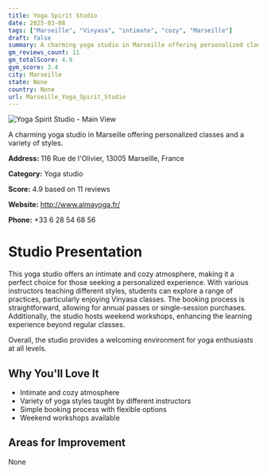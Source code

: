 ```yaml
---
title: Yoga Spirit Studio
date: 2025-03-08
tags: ["Marseille", "Vinyasa", "intimate", "cozy", "Marseille"]  
draft: false
summary: A charming yoga studio in Marseille offering personalized classes and a variety of styles.
gm_reviews_count: 11
gm_totalScore: 4.9
gym_score: 3.4
city: Marseille
state: None
country: None
url: Marseille_Yoga_Spirit_Studio
---
```


<div className="aspect-[16/9] relative my-8">
  <img 
    src="https://streetviewpixels-pa.googleapis.com/v1/thumbnail?panoid=j6fCq1Du68LIMwUR9I0FTw&cb_client=search.gws-prod.gps&w=408&h=240&yaw=165.09732&pitch=0&thumbfov=100"
    alt="Yoga Spirit Studio - Main View"
    className="object-cover absolute inset-0 w-full h-full rounded-lg"
  />
</div>

A charming yoga studio in Marseille offering personalized classes and a variety of styles.

**Address:** 116 Rue de l'Olivier, 13005 Marseille, France

**Category:** Yoga studio

**Score:** 4.9 based on 11 reviews

**Website:** http://www.almayoga.fr/

**Phone:** +33 6 28 54 68 56

# Studio Presentation

This yoga studio offers an intimate and cozy atmosphere, making it a perfect choice for those seeking a personalized experience. With various instructors teaching different styles, students can explore a range of practices, particularly enjoying Vinyasa classes. The booking process is straightforward, allowing for annual passes or single-session purchases. Additionally, the studio hosts weekend workshops, enhancing the learning experience beyond regular classes.

Overall, the studio provides a welcoming environment for yoga enthusiasts at all levels.

## Why You'll Love It

- Intimate and cozy atmosphere
- Variety of yoga styles taught by different instructors
- Simple booking process with flexible options
- Weekend workshops available

## Areas for Improvement

None

<div className="grid grid-cols-1 xl:grid-cols-2 gap-4 my-8">

</div>